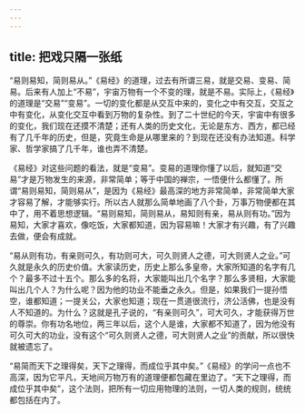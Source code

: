 ```yaml
---
---
---
```

title: 把戏只隔一张纸
---




“易则易知，简则易从。”《易经》的道理，过去有所谓三易，就是交易、变易、简易。后来有人加上“不易”，宇宙万物有一个不变的理，就是不易。实际上，《易经》的道理是“交易”“变易”。一切的变化都是从交互中来的，变化之中有交互，交互之中有变化，从变化交互中看到万物的复杂性。到了二十世纪的今天，宇宙中有很多的变化，我们现在还摸不清楚；还有人类的历史文化，无论是东方、西方，都已经有了几千年的历史，但是，究竟生命是从哪里来的？到现在还没有办法知道。科学家、哲学家搞了几千年，谁也弄不清楚。

《易经》对这些问题的看法，就是“变易”。变易的道理你懂了以后，就知道“交易”才是万物发生的来源，非常简单；等于中国的禅宗，一悟便什么都懂了。所谓“易则易知，简则易从”，是因为《易经》最高深的地方非常简单，非常简单大家才容易了解，才能够实行。所以古人就那么简单地画了八个卦，万事万物便都在其中了，用不着思想逻辑。“易则易知，简则易从，易知则有亲，易从则有功。”因为易知，大家才喜欢，像吃饭，大家都知道，因为容易嘛！大家才有兴趣，有了兴趣去做，便会有成就。

“易从则有功，有亲则可久，有功则可大，可久则贤人之德，可大则贤人之业。”可久就是永久的历史价值。大家读历史，历史上那么多皇帝，大家所知道的名字有几个？最多不过十五个。那么多的名将，大家能叫出几个名字？那么多贤相，大家能叫出几个人？为什么呢？因为他的功业不能垂之永久。但是，如果我们一提孙悟空，谁都知道；一提关公，大家也知道；现在一贯道很流行，济公活佛，也是没有人不知道的。为什么？这就是孔子说的，“有亲则可久”，可大可久，才能获得万世的尊崇。你有功名地位，两三年以后，这个人是谁，大家都不知道了，因为他没有可久可大的功业，没有这个“可久则贤人之德，可大则贤人之业”的贡献，所以很快就被遗忘了。

“易简而天下之理得矣，天下之理得，而成位乎其中矣。”《易经》的学问一点也不高深，因为它平凡，天地间万物万有的道理便都包藏在里边了。“天下之理得，而成位乎其中矣”，这个法则，把所有一切应用物理的法则，一切人类的规则，统统都包括在内了。